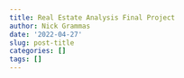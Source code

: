 ```yaml
---
title: Real Estate Analysis Final Project
author: Nick Grammas
date: '2022-04-27'
slug: post-title
categories: []
tags: []
---
```

